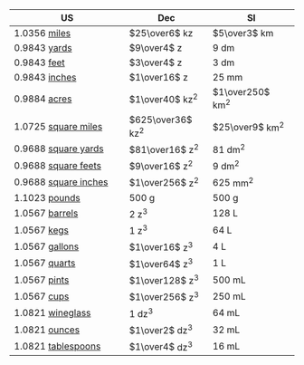 | **[US]{.tool data-bs-toggle="tooltip" data-bs-title="US customary units"}**                                          | **Dec**                                                                              | **[SI]{.tool data-bs-toggle="tooltip" data-bs-title="International System of Units"}**  |
| -------------------------------------------------------------------------------------------------------------------- | ------------------------------------------------------------------------------------ | --------------------------------------------------------------------------------------- |
| [1.0356]{.colorMile} [miles](https://en.wikipedia.org/wiki/Mile#:~:text=units%20as%20exactly-,1%2C609.344%20metres)  | $25\over6$ [kz]{.tool data-bs-toggle="tooltip" data-bs-title="thousands of zems"}    | $5\over3$ [km]{.tool data-bs-toggle="tooltip" data-bs-title="kilometers"}               |
| [0.9843]{.colorInch} [yards](https://en.wikipedia.org/wiki/Yard#:~:text=as%20exactly-,0.9144%C2%A0meter)             | $9\over4$ [z]{.tool data-bs-toggle="tooltip" data-bs-title="zems"}                   | 9 [dm]{.tool data-bs-toggle="tooltip" data-bs-title="decimeters"}                       |
| [0.9843]{.colorInch} [feet](https://en.wikipedia.org/wiki/Foot_(unit)#:~:text=equal%20to%20exactly-,0.3048%20meters) | $3\over4$ [z]{.tool data-bs-toggle="tooltip" data-bs-title="zems"}                   | 3 [dm]{.tool data-bs-toggle="tooltip" data-bs-title="decimeters"}                       |
| [0.9843]{.colorInch} [inches](https://en.wikipedia.org/wiki/Inch#:~:text=defined%20as%20exactly-,25.4%C2%A0mm)       | $1\over16$ [z]{.tool data-bs-toggle="tooltip" data-bs-title="zems"}                  | 25 [mm]{.tool data-bs-toggle="tooltip" data-bs-title="millimeters"}                     |
| [0.9884]{.colorAcre} [acres](https://en.wikipedia.org/wiki/Acre)                                                     | $1\over40$ [kz^2^]{.tool data-bs-toggle="tooltip" data-bs-title="square kilozems"}   | $1\over250$ [km^2^]{.tool data-bs-toggle="tooltip" data-bs-title="square kilometers"}   |
| [1.0725]{.colorSqMi} [square miles](https://en.wikipedia.org/wiki/Square_mile)                                       | $625\over36$ [kz^2^]{.tool data-bs-toggle="tooltip" data-bs-title="square kilozems"} | $25\over9$ [km^2^]{.tool data-bs-toggle="tooltip" data-bs-title="square kilometers"}    |
| [0.9688]{.colorSqIn} [square yards](https://en.wikipedia.org/wiki/Square_yard)                                       | $81\over16$ [z^2^]{.tool data-bs-toggle="tooltip" data-bs-title="square zems"}       | 81 [dm^2^]{.tool data-bs-toggle="tooltip" data-bs-title="square decimeters"}            |
| [0.9688]{.colorSqIn} [square feets](https://en.wikipedia.org/wiki/Square_foot)                                       | $9\over16$ [z^2^]{.tool data-bs-toggle="tooltip" data-bs-title="square zems"}        | 9 [dm^2^]{.tool data-bs-toggle="tooltip" data-bs-title="square decimeters"}             |
| [0.9688]{.colorSqIn} [square inches](https://en.wikipedia.org/wiki/Square_inch)                                      | $1\over256$ [z^2^]{.tool data-bs-toggle="tooltip" data-bs-title="square zems"}       | 625 [mm^2^]{.tool data-bs-toggle="tooltip" data-bs-title="square millimeters"}          |
| [1.1023]{.colorAvLb} [pounds](https://en.wikipedia.org/wiki/Pound_(mass)#:~:text=0.45359237%C2%A0kilograms)          | 500 [g]{.tool data-bs-toggle="tooltip" data-bs-title="grams"}                        | 500 [g]{.tool data-bs-toggle="tooltip" data-bs-title="grams"}                           |
| [1.0567]{.colorPint} [barrels](https://en.wikipedia.org/wiki/Barrel_(unit))                                          | 2 [z^3^]{.tool data-bs-toggle="tooltip" data-bs-title="cubic zems"}                  | 128 [L]{.tool data-bs-toggle="tooltip" data-bs-title="liters"}                          |
| [1.0567]{.colorPint} [kegs](https://en.wikipedia.org/wiki/Keg#Specifications_for_a_U.S._1%E2%81%842_barrel_keg)      | 1 [z^3^]{.tool data-bs-toggle="tooltip" data-bs-title="cubic zem"}                   | 64 [L]{.tool data-bs-toggle="tooltip" data-bs-title="liters"}                           |
| [1.0567]{.colorPint} [gallons](https://en.wikipedia.org/wiki/Gallon)                                                 | $1\over16$ [z^3^]{.tool data-bs-toggle="tooltip" data-bs-title="cubic zems"}         | 4 [L]{.tool data-bs-toggle="tooltip" data-bs-title="liters"}                            |
| [1.0567]{.colorPint} [quarts](https://en.wikipedia.org/wiki/Quart)                                                   | $1\over64$ [z^3^]{.tool data-bs-toggle="tooltip" data-bs-title="cubic zems"}         | 1 [L]{.tool data-bs-toggle="tooltip" data-bs-title="liters"}                            |
| [1.0567]{.colorPint} [pints](https://en.wikipedia.org/wiki/Pint)                                                     | $1\over128$ [z^3^]{.tool data-bs-toggle="tooltip" data-bs-title="cubic zems"}        | 500 [mL]{.tool data-bs-toggle="tooltip" data-bs-title="milliliters"}                    |
| [1.0567]{.colorPint} [cups](https://en.wikipedia.org/wiki/Cup_(unit))                                                | $1\over256$ [z^3^]{.tool data-bs-toggle="tooltip" data-bs-title="cubic zems"}        | 250 [mL]{.tool data-bs-toggle="tooltip" data-bs-title="milliliters"}                    |
| [1.0821]{.colorFlOz} [wineglass](https://en.wikipedia.org/wiki/Wine_glass#Capacity_measure)                          | 1 [dz^3^]{.tool data-bs-toggle="tooltip" data-bs-title="cubic decizem"}              | 64 [mL]{.tool data-bs-toggle="tooltip" data-bs-title="milliliters"}                     |
| [1.0821]{.colorFlOz} [ounces](https://en.wikipedia.org/wiki/Ounce#Fluid_ounce)                                       | $1\over2$ [dz^3^]{.tool data-bs-toggle="tooltip" data-bs-title="cubic decizems"}     | 32 [mL]{.tool data-bs-toggle="tooltip" data-bs-title="milliliters"}                     |
| [1.0821]{.colorFlOz} [tablespoons](https://en.wikipedia.org/wiki/Tablespoon)                                         | $1\over4$ [dz^3^]{.tool data-bs-toggle="tooltip" data-bs-title="cubic decizems"}     | 16 [mL]{.tool data-bs-toggle="tooltip" data-bs-title="milliliters"}                     |
